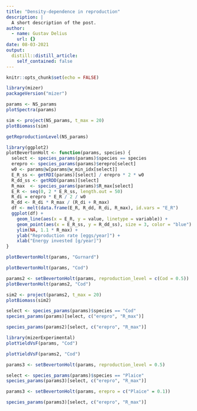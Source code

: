 ```yaml
---
title: "Density-dependence in reproduction"
description: |
  A short description of the post.
author:
  - name: Gustav Delius
    url: {}
date: 08-03-2021
output:
  distill::distill_article:
    self_contained: false
---
```



```r
knitr::opts_chunk$set(echo = FALSE)
```

```r
library(mizer)
packageVersion("mizer")
```

```r
params <- NS_params
plotSpectra(params)
```

```r
sim <- project(NS_params, t_max = 20)
plotBiomass(sim)
```

```r
getReproductionLevel(NS_params)
```

```r
library(ggplot2)
plotBevertonHolt <- function(params, species) {
  select <- species_params(params)$species == species
  erepro <- species_params(params)$erepro[select]
  w0 <- params@w[params@w_min_idx[select]]
  E_R_ss <- getRDI(params)[select] / erepro * 2 * w0
  R_dd_ss <- getRDD(params)[select]
  R_max  <- species_params(params)$R_max[select]
  E_R <- seq(0, 2 * E_R_ss, length.out = 50)
  R_di = erepro * E_R / 2 / w0
  R_dd <- R_di * R_max / (R_di + R_max)
  df <- melt(data.frame(E_R, R_dd, R_di, R_max), id.vars = "E_R")
  ggplot(df) +
    geom_line(aes(x = E_R, y = value, linetype = variable)) +
    geom_point(aes(x = E_R_ss, y = R_dd_ss), size = 3, color = "blue") +
    ylim(NA, 1.1 * R_max) +
    ylab("Reproduction rate [eggs/year]") +
    xlab("Energy invested [g/year]")
}

plotBevertonHolt(params, "Gurnard")
```

```r
plotBevertonHolt(params, "Cod")
```

```r
params2 <- setBevertonHolt(params, reproduction_level = c(Cod = 0.5))
plotBevertonHolt(params2, "Cod")
```

```r
sim2 <- project(params2, t_max = 20)
plotBiomass(sim2)
```

```r
select <- species_params(params)$species == "Cod"
species_params(params)[select, c("erepro", "R_max")]
```

```r
species_params(params2)[select, c("erepro", "R_max")]
```

```r
library(mizerExperimental)
plotYieldVsF(params, "Cod")
```

```r
plotYieldVsF(params2, "Cod")
```

```r
params3 <- setBevertonHolt(params, reproduction_level = 0.5)
```


```r
select <- species_params(params)$species == "Plaice"
species_params(params3)[select, c("erepro", "R_max")]
```

```r
params3 <- setBevertonHolt(params, erepro = c("Plaice" = 0.1))
```

```r
species_params(params3)[select, c("erepro", "R_max")]
```

